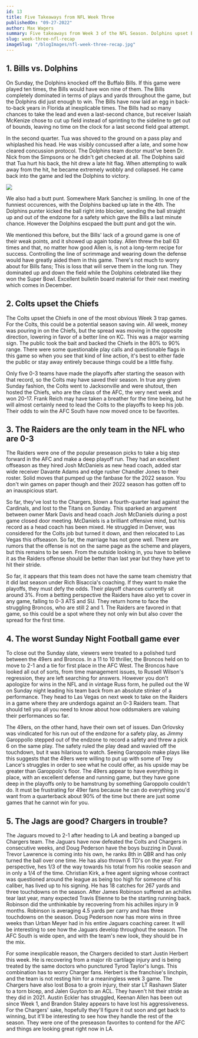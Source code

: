 ```yaml
---
id: 13
title: Five Takeaways from NFL Week Three
publishedOn: "09-27-2022"
author: Max Wagers
summary: Five takeaways from Week 3 of the NFL Season. Dolphins upset Bills, Colts knock off the Chiefs. The Raiders are 0-3, A terrible Sunday Night Football Game. The Jaguars are good, the Chargers, not so much.
slug: week-three-nfl-recap
imageSlug: "/blogImages/nfl-week-three-recap.jpg"
---
```


<h2 style={{ backgroundColor: "black", color: "white", padding: "20px" }}>
  1. Bills vs. Dolphins
</h2>
<div style={{ fontFamily: "monospace", margin: "0 24px" }}>
 On Sunday, the Dolphins knocked off the Buffalo Bills. If this game were played ten times, the Bills would have won nine of them. The Bills completely dominated in terms of plays and yards throughout the game, but the Dolphins did just enough to win. The Bills have now laid an egg in back-to-back years in Florida at inexplicable times. The Bills had so many chances to take the lead and even a last-second chance, but receiver Isaiah McKenize chose to cut up field instead of sprinting to the sideline to get out of bounds, leaving no time on the clock for a last second field goal attempt.

In the second quarter. Tua was shoved to the ground on a pass play and whiplashed his head. He was visibly concussed after a late, and some how cleared concussion protocol. The Dolphins team doctor must've been Dr. Nick from the Simpsons or he didn't get checked at all. The Dolphins said that Tua hurt his back, the hit drew a late hit flag. When attempting to walk away from the hit, he became extremely wobbly and collapsed. He came back into the game and led the Dolphins to victory.

<img src="/public/blogImages/tua.gif" />

We also had a butt punt. Somewhere Mark Sanchez is smiling. In one of the funniest occurences, with the Dolphins backed up late in the 4th. The Dolphins punter kicked the ball right into blocker, sending the ball straight up and out of the endzone for a safety which gave the Bills a last minute chance. However the Dolphins escpaed the butt punt and got the win.

We mentioned this before, but the Bills' lack of a ground game is one of their weak points, and it showed up again today. Allen threw the ball 63 times and that, no matter how good Allen is, is not a long-term recipe for success. Controlling the line of scrimmage and wearing down the defense would have greatly aided them in this game. There's not much to worry about for Bills fans; This is loss that will serve them in the long run. They dominated up and down the field while the Dolphins celebrated like they won the Super Bowl. Excellent bulletin board material for their next meeting which comes in December.

</div>

<h2 style={{ backgroundColor: "black", color: "white", padding: "20px" }}>
  2. Colts upset the Chiefs
</h2>
<div style={{ fontFamily: "monospace", margin: "0 24px" }}>

The Colts upset the Chiefs in one of the most obvious Week 3 trap games. For the Colts, this could be a potential season saving win. All week, money was pouring in on the Chiefs, but the spread was moving in the opposite direction, lowering in favor of a better line on KC. This was a major warning sign. The public took the bait and backed the Chiefs in the 80% to 90% range. There were some questionable play calls and questionable flags in this game so when you see that kind of line action, it's best to either fade the public or stay away entirely because things could be a little fishy.

Only five 0-3 teams have made the playoffs after starting the season with that record, so the Colts may have saved their season. In true any given Sunday fashion, the Colts went to Jacksonville and were shutout, then hosted the Chiefs, who are the class of the AFC, the very next week and won 20-17. Frank Reich may have taken a breather for the time being, but he will almost certainly need to lead the Colts to the playoffs to keep his job. Their odds to win the AFC South have now moved once to be favorites.

</div>

<h2 style={{ backgroundColor: "black", color: "white", padding: "20px" }}>
  3. The Raiders are the only team in the NFL who are 0-3
</h2>
<div style={{ fontFamily: "monospace", margin: "0 24px" }}>
 The Raiders were one of the popular preseason picks to take a big step forward in the AFC and make a deep playoff run. They had an excellent offseason as they hired Josh McDaniels as new head coach, added star wide receiver Davante Adams and edge rusher Chandler Jones to their roster. Solid moves that pumped up the fanbase for the 2022 season. You don't win games on paper though and their 2022 season has gotten off to an inauspicious start.

So far, they've lost to the Chargers, blown a fourth-quarter lead against the Cardinals, and lost to the Titans on Sunday. This sparked an argument between owner Mark Davis and head coach Josh McDaniels during a post game closed door meeting. McDaniels is a brilliant offensive mind, but his record as a head coach has been mixed. He struggled in Denver, was considered for the Colts job but turned it down, and then relocated to Las Vegas this offseason. So far, the marriage has not gone well. There are rumors that the offense is not on the same page as the scheme and players, but this remains to be seen. From the outside looking in, you have to believe it as the Raiders offense should be better than last year but they have yet to hit their stride.

So far, it appears that this team does not have the same team chemistry that it did last season under Rich Bisaccia's coaching. If they want to make the playoffs, they must defy the odds. Their playoff chances currently sit around 3%. From a betting perspective the Raiders have also yet to cover in any game, falling to 0-3 ATS and SU. They return home to face the struggling Broncos, who are still 2 and 1. The Raiders are favored in that game, so this could be a spot where they not only win but also cover the spread for the first time.

</div>

<h2 style={{ backgroundColor: "black", color: "white", padding: "20px" }}>
  4. The worst Sunday Night Football game ever
</h2>
<div style={{ fontFamily: "monospace", margin: "0 24px" }}>

To close out the Sunday slate, viewers were treated to a polished turd between the 49ers and Broncos. In a 11 to 10 thriller, the Broncos held on to move to 2-1 and a tie for first place in the AFC West. The Broncos have looked all out of sorts, from time management issues, to Russell Wilson's regression, they are left searching for answers. However you don't apologize for wins in the NFL and in vintage Russ form, he pulled out the W on Sunday night leading his team back from an absolute stinker of a performance. They head to Las Vegas on next week to take on the Raiders in a game where they are underdogs against an 0-3 Raiders team. That should tell you all you need to know about how oddsmakers are valuing their performances so far.

The 49ers, on the other hand, have their own set of issues. Dan Orlovsky was vindicated for his run out of the endzone for a safety play, as Jimmy Garoppollo stepped out of the endzone to record a safety and threw a pick 6 on the same play. The safety ruled the play dead and wavied off the touchdown, but it was hilarious to watch. Seeing Garoppolo make plays like this suggests that the 49ers were willing to put up with some of Trey Lance's struggles in order to see what he could offer, as his upside may be greater than Garoppolo's floor. The 49ers appear to have everything in place, with an excellent defense and running game, but they have gone deep in the playoffs only to be hamstrung by something Garoppolo couldn't do. It must be frustrating for 49er fans because he can do everything you'd want from a quarterback about 90% of the time but there are just some games that he cannot win for you.

</div>

<h2 style={{ backgroundColor: "black", color: "white", padding: "20px" }}>
  5. The Jags are good? Chargers in trouble?
</h2>
<div style={{ fontFamily: "monospace", margin: "0 24px" }}>
  The Jaguars moved to 2-1 after heading to LA and beating a banged up
  Chargers team. The Jaguars have now defeated the Colts and Chargers in consecutive weeks, and Doug Pederson have the boys buzzing in Duval. Trevor Lawrence is coming into his own, he ranks 8th in QBR and has only turned the ball over one time. He has also thrown 6 TD's on the year. For perspective, hes 1/3 of the way towards his total from his rookie season and in only a 1/4 of the time. Christian Kirk, a free agent signing whose contract was questioned around the league as being too high for someone of his caliber, has lived up to his signing. He has 18 catches for 267 yards and three touchdowns on the season. After James Robinson suffered an achilles tear last year, many expected Travis Etienne to be the starting running back. Robinson did the unthinkable by recovering from his achilles injury in 9 months. Robinson is averaging 4.5 yards per carry and has three touchdowns on the season. Doug Pederson now has more wins in three weeks than Urban Meyer had in his entire Jaguars coaching career. It will be interesting to see how the Jaguars develop throughout the season. The AFC South is wide open, and with the team's new look, they should be in the mix.

For some inexplicable reason, the Chargers decided to start Justin Herbert this week. He is recovering from a major rib cartilage injury and is being treated by the same doctors who punctured Tyrod Taylor's lungs. This combination has to worry Charger fans. Herbert is the franchise's linchpin, and the team is not resting him for a meaningless week 3 game. The Chargers have also lost Bosa to a groin injury, their star LT Rashawn Slater to a torn bicep, and Jalen Guyton to an ACL. They haven't hit their stride as they did in 2021. Austin Eckler has struggled, Keenan Allen has been out since Week 1, and Brandon Staley appears to have lost his aggressiveness. For the Chargers' sake, hopefully they'll figure it out soon and get back to winning, but it'll be interesting to see how they handle the rest of the season. They were one of the preseason favorites to contend for the AFC and things are looking great right now in LA.

</div>
